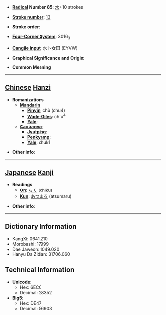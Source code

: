 * '''[[Wiktionary:Chinese radical index| Radical]] Number 85''': [[Wiktionary:Chinese radical index 水|水]]+10 strokes

* '''[[Wiktionary:Chinese total strokes index|Stroke number]]''': [[Wiktionary:Chinese total strokes index 13|13]]

* '''Stroke order''': 

* '''[[Wiktionary:Chinese four corner index|Four-Corner System]]''': 3016<sub>3</sub>

* '''[[Wiktionary:Chinese Cangjie index|Cangjie input]]''': 水卜女田 (EYVW)

* '''Graphical Significance and Origin''': 

* '''Common Meaning'''

----

== [[Chinese]] [[Hanzi]] ==

* '''Romanizations'''
** '''[[Mandarin]]'''
*** '''[[Pinyin]]''': chù (chu4)
*** '''[[Wade-Giles]]''': ch'u<sup>4</sup>
*** '''[[Yale]]''': 
** '''[[Cantonese]]'''
*** '''[[Jyutping]]''':
*** '''[[Penkyamp]]''': 
*** '''[[Yale]]''': chuk1

* '''Other info''': 

----

== [[Japanese]] [[Kanji]] ==

* '''Readings'''
** '''[[On]]''': [[ちく]] (chiku)
** '''[[Kun]]''': [[あつまる]] (atsumaru)

* '''Other info''':  

----

== Dictionary Information ==

* KangXi: 0641.210
* Morobashi: 17999
* Dae Jaweon: 1049.020
* Hanyu Da Zidian: 31706.060

== Technical Information ==

* '''Unicode''':
** Hex: 6EC0
** Decimal: 28352
* '''Big5''':
** Hex: DE47
** Decimal: 56903